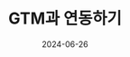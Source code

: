 ---
title: 'GTM과 연동하기'
date: 2024-06-26
desc: GTM과 연동하여 사용자 여정에 팝업 추가하기
thumbnail: /posts/category1/title1/1.png
---